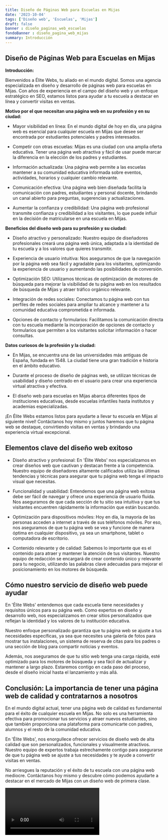 ```yaml
---
title: Diseño de Páginas Web para Escuelas en Mijas
date: '2023-10-04'
tags: ['Diseño web', 'Escuelas', 'Mijas']
draft: false
banner : diseño_paginas_web_escuelas
fondoBanner : diseño_pagina_web_mijas
summary: Introducción
---
```


## Diseño de Páginas Web para Escuelas en Mijas

**Introducción:**

Bienvenidos a Élite Webs, tu aliado en el mundo digital. Somos una agencia especializada en diseño y desarrollo de páginas web para escuelas en Mijas. Con años de experiencia en el campo del diseño web y un enfoque estratégico en SEO, estamos listos para ayudar a tu escuela a destacar en línea y convertir visitas en ventas.

**Motivo por el que necesitan una página web en su profesión y en su ciudad:**

- Mayor visibilidad en línea: En el mundo digital de hoy en día, una página web es esencial para cualquier escuela en Mijas que desee ser encontrada por estudiantes potenciales y padres interesados.

- Competir con otras escuelas: Mijas es una ciudad con una amplia oferta educativa. Tener una página web atractiva y fácil de usar puede marcar la diferencia en la elección de los padres y estudiantes.

- Información actualizada: Una página web permite a las escuelas mantener a su comunidad educativa informada sobre eventos, actividades, horarios y cualquier cambio relevante.

- Comunicación efectiva: Una página web bien diseñada facilita la comunicación con padres, estudiantes y personal docente, brindando un canal abierto para preguntas, sugerencias y actualizaciones.

- Aumentar la confianza y credibilidad: Una página web profesional transmite confianza y credibilidad a los visitantes, lo que puede influir en la decisión de matricularse en una escuela en Mijas.

**Beneficios del diseño web para su profesión y su ciudad:**

- Diseño atractivo y personalizado: Nuestro equipo de diseñadores profesionales creará una página web única, adaptada a la identidad de tu escuela y a los valores que quieres transmitir.

- Experiencia de usuario intuitiva: Nos aseguramos de que la navegación por la página web sea fácil y agradable para los visitantes, optimizando la experiencia de usuario y aumentando las posibilidades de conversión.

- Optimización SEO: Utilizamos técnicas de optimización de motores de búsqueda para mejorar la visibilidad de tu página web en los resultados de búsqueda de Mijas y atraer tráfico orgánico relevante.

- Integración de redes sociales: Conectamos tu página web con tus perfiles de redes sociales para ampliar tu alcance y mantener a tu comunidad educativa comprometida e informada.

- Opciones de contacto y formularios: Facilitamos la comunicación directa con tu escuela mediante la incorporación de opciones de contacto y formularios que permiten a los visitantes solicitar información o hacer consultas.

**Datos curiosos de la profesión y la ciudad:**

- En Mijas, se encuentra una de las universidades más antiguas de España, fundada en 1548. La ciudad tiene una gran tradición e historia en el ámbito educativo.

- Durante el proceso de diseño de páginas web, se utilizan técnicas de usabilidad y diseño centrado en el usuario para crear una experiencia virtual atractiva y efectiva.

- El diseño web para escuelas en Mijas abarca diferentes tipos de instituciones educativas, desde escuelas infantiles hasta institutos y academias especializadas.

¡En Élite Webs estamos listos para ayudarte a llevar tu escuela en Mijas al siguiente nivel! Contáctanos hoy mismo y juntos haremos que tu página web se destaque, convirtiendo visitas en ventas y brindando una experiencia virtual excepcional.

<GifSeo />

<Cta />

## Elementos clave del diseño web exitoso

- Diseño atractivo y profesional: En 'Élite Webs' nos especializamos en crear diseños web que cautivan y destacan frente a la competencia. Nuestro equipo de diseñadores altamente calificados utiliza las últimas tendencias y técnicas para asegurar que tu página web tenga el impacto visual que necesitas.

- Funcionalidad y usabilidad: Entendemos que una página web exitosa debe ser fácil de navegar y ofrece una experiencia de usuario fluida. Nos aseguramos de que cada sección de tu sitio sea intuitiva y que tus visitantes encuentren rápidamente la información que están buscando.

- Optimización para dispositivos móviles: Hoy en día, la mayoría de las personas acceden a internet a través de sus teléfonos móviles. Por eso, nos aseguramos de que tu página web se vea y funcione de manera óptima en cualquier dispositivo, ya sea un smartphone, tablet o computadora de escritorio.

- Contenido relevante y de calidad: Sabemos lo importante que es el contenido para atraer y mantener la atención de tus visitantes. Nuestro equipo de redacción se encargará de crear contenido único y relevante para tu negocio, utilizando las palabras clave adecuadas para mejorar el posicionamiento en los motores de búsqueda.

## Cómo nuestro servicio de diseño web puede ayudar

En 'Élite Webs' entendemos que cada escuela tiene necesidades y requisitos únicos para su página web. Como expertos en diseño y desarrollo web, nos especializamos en crear sitios personalizados que reflejan la identidad y los valores de tu institución educativa.

Nuestro enfoque personalizado garantiza que tu página web se ajuste a tus necesidades específicas, ya sea que necesites una galería de fotos para mostrar tus instalaciones, un sistema de reserva de citas para los padres o una sección de blog para compartir noticias y eventos.

Además, nos aseguramos de que tu sitio web tenga una carga rápida, esté optimizado para los motores de búsqueda y sea fácil de actualizar y mantener a largo plazo. Estaremos contigo en cada paso del proceso, desde el diseño inicial hasta el lanzamiento y más allá.

## Conclusión: La importancia de tener una página web de calidad y contratarnos a nosotros

En el mundo digital actual, tener una página web de calidad es fundamental para el éxito de cualquier escuela en Mijas. No solo es una herramienta efectiva para promocionar tus servicios y atraer nuevos estudiantes, sino que también proporciona una plataforma para comunicarte con padres, alumnos y el resto de la comunidad educativa.

En 'Élite Webs', nos enorgullece ofrecer servicios de diseño web de alta calidad que son personalizados, funcionales y visualmente atractivos. Nuestro equipo de expertos trabaja estrechamente contigo para asegurarse de que tu página web se ajuste a tus necesidades y te ayude a convertir visitas en ventas.

No arriesgues la reputación y el éxito de tu escuela con una página web mediocre. Contáctanos hoy mismo y descubre cómo podemos ayudarte a destacar en el mercado de Mijas con un diseño web de primera clase.

<Video />

<CtaBot job='Escuelas' city='Mijas'/>

<Gmaps query='Mijas+españa+maps' />